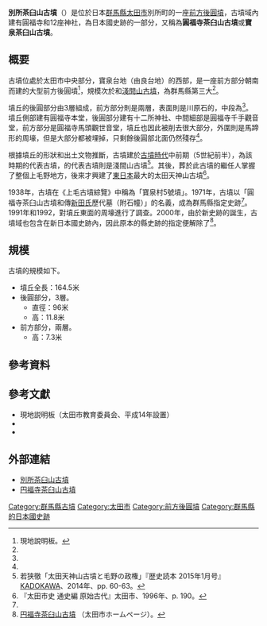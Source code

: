 {{日本古墳
|名稱     = 別所茶臼山古墳
|圖片     = [[File:Bessho-chausuyama-kofun_zenkei.JPG|250px]]<br>左邊是前方部分，右邊是後圓部分。
|所在地   = 日本[[群馬縣|群馬縣]][[太田市|太田市]]別所町
|形狀     = [[前方後圓墳|前方後圓墳]]
|規模     = 墳丘長164.5米，高11.8米
|建造時期 = [[古墳時代|古墳時代]]中前期（5世紀前半）
|墓室形態 = [[豎穴式石室|豎穴式石室]]
|被葬者   = 不明
|出土文物   = {{Link-ja|圓筒埴輪|円筒埴輪}}
|史跡指定 = 日本國史跡{{Link-ja|新田莊遺跡|新田荘遺跡}}的一部分
|其他 = 
}}

'''別所茶臼山古墳'''（{{jpn|j=別所茶臼山古墳|hg=べっしょちゃうすやまこふん|rm=Beshōchausuyamakofun}}）是位於日本[[群馬縣|群馬縣]][[太田市|太田市]]別所町的一座[[前方後圓墳|前方後圓墳]]，古墳域內建有圓福寺和12座神社，為日本國史跡{{Link-ja|新田莊遺跡|新田荘遺跡}}的一部分，又稱為'''圓福寺茶臼山古墳'''或'''寶泉茶臼山古墳'''{{Sfn|別所茶臼山古墳（続古墳）|2002年}}。

== 概要 ==
古墳位處於太田市中央部分，寶泉台地（由良台地）的西部，是一座前方部分朝南而建的大型前方後圓墳<ref name="説明板">現地說明板。</ref>，規模次於{{Link-ja|太田天神山古墳|太田天神山古墳}}和[[淺間山古墳_(高崎市)|淺間山古墳]]，為群馬縣第三大<ref name="説明板"/>。

墳丘的後圓部分由3層組成，前方部分則是兩層{{Sfn|別所茶臼山古墳（続古墳）|2002年}}，表面則是川原石的{{Link-ja|葺石|葺石}}，中段為{{Link-ja|圓筒埴輪|円筒埴輪}}<ref name="説明板"/>。墳丘側部建有圓福寺本堂，後圓部分建有十二所神社、中間細部是圓福寺千手觀音堂，前方部分是圓福寺馬頭觀世音堂，墳丘也因此被削去很大部分，外圍則是馬蹄形的周壕{{Sfn|別所茶臼山古墳（続古墳）|2002年}}，但是大部分都被埋掉，只剩餘後圓部北面仍然殘存<ref name="説明板"/>。

根據墳丘的形狀和出土文物推斷，古墳建於[[古墳時代|古墳時代]]中前期（5世紀前半）{{Sfn|別所茶臼山古墳（続古墳）|2002年}}，為該時期{{Link-ja|東毛|東毛}}的代表古墳，{{Link-ja|西毛|西毛}}的代表古墳則是淺間山古墳<ref>若狭徹「太田天神山古墳と毛野の政権」『歴史読本 2015年1月号』[[KADOKAWA|KADOKAWA]]、2014年、pp. 60-63。</ref>。其後，葬於此古墳的繼任人掌握了整個上毛野地方，後來才興建了[[東日本|東日本]]最大的太田天神山古墳<ref>『太田市史 通史編 原始古代』太田市、1996年、p. 190。</ref>。

1938年，古墳在《上毛古墳綜覽》中稱為「寶泉村5號墳」{{Sfn|別所茶臼山古墳（続古墳）|2002年}}。1971年，古墳以「圓福寺茶臼山古墳和傳[[新田氏|新田氏]]歷代墓（附石幢）」的名義，成為群馬縣指定史跡<ref name="太田市"/>。1991年和1992，對墳丘東面的周壕進行了調查{{Sfn|別所茶臼山古墳（続古墳）|2002年}}。2000年，由於新史跡{{Link-ja|新田莊遺跡|新田荘遺跡}}的誕生，古墳域也包含在新日本國史跡內，因此原本的縣史跡的指定便解除了<ref name="太田市">[http://www.city.ota.gunma.jp/005gyosei/0170-009kyoiku-bunka/bunmazai/otabunka45.html 円福寺茶臼山古墳] {{Wayback|url=http://www.city.ota.gunma.jp/005gyosei/0170-009kyoiku-bunka/bunmazai/otabunka45.html |date=20161019052419 }}（太田市ホームページ）。</ref>。

== 規模 ==
古墳的規模如下{{Sfn|別所茶臼山古墳（続古墳）|2002年}}。
* 墳丘全長：164.5米
* 後圓部分，3層。
** 直徑：96米
** 高：11.8米
* 前方部分，兩層。
** 高：7.3米

== 參考資料 ==
{{reflist}}

== 參考文獻 ==
* 現地説明板（太田市教育委員会、平成14年設置）
* {{Cite book|editor=|author=|year=1987|script-chapter=ja:円福寺茶臼山古墳|script-title=ja:日本歴史地名体系 10 群馬県の地名|publisher=[[平凡社|平凡社]]|isbn=4582490107|ref={{Harvid|円福寺茶臼山古墳（平）|1987年}}}}
* {{Cite book|editor=|author=島田孝雄|year=2002|script-chapter=ja:別所茶臼山古墳|script-title=ja:続 日本古墳大辞典|publisher={{Link-ja|束京堂出版|東京堂出版}}|isbn=978-4490105995|ref={{Harvid|別所茶臼山古墳（続古墳）|2002年}}}}

== 外部連結 ==
* [https://web.archive.org/web/20150924024238/http://www.gunmaibun.org/remain/guide/tomo/tyausu.html 別所茶臼山古墳]
* [https://web.archive.org/web/20161019052419/http://www.city.ota.gunma.jp/005gyosei/0170-009kyoiku-bunka/bunmazai/otabunka45.html 円福寺茶臼山古墳]

{{DEFAULTSORT:Beshōchausuyamakofun}}
[[Category:群馬縣古墳|Category:群馬縣古墳]]
[[Category:太田市|Category:太田市]]
[[Category:前方後圓墳|Category:前方後圓墳]]
[[Category:群馬縣的日本國史跡|Category:群馬縣的日本國史跡]]